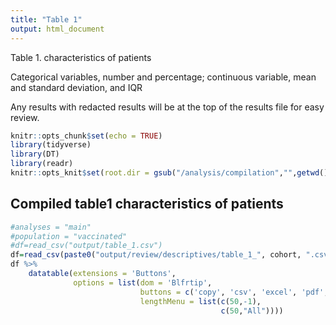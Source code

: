 ```yaml
---
title: "Table 1"
output: html_document
---
```

Table 1. characteristics of patients

Categorical variables, number and percentage; continuous variable, mean and standard deviation, and IQR

Any results with redacted results will be at the top of the results file for easy review.


```r
knitr::opts_chunk$set(echo = TRUE)
library(tidyverse)
library(DT)
library(readr)
knitr::opts_knit$set(root.dir = gsub("/analysis/compilation","",getwd()))
```

## Compiled table1 characteristics of patients

```r
#analyses = "main"
#population = "vaccinated"
#df=read_csv("output/table_1.csv")
df=read_csv(paste0("output/review/descriptives/table_1_", cohort, ".csv"))
df %>%
    datatable(extensions = 'Buttons',
              options = list(dom = 'Blfrtip',
                             buttons = c('copy', 'csv', 'excel', 'pdf', 'print' ),
                             lengthMenu = list(c(50,-1),
                                               c(50,"All"))))
```